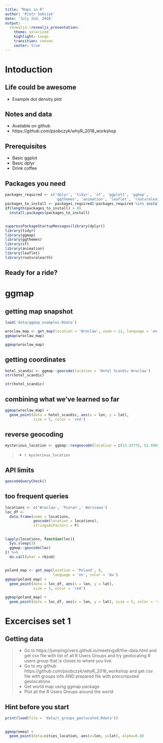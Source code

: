 ```yaml
---
title: "Maps in R"
author: 'Piotr Sobczyk'
date: 'July 2nd, 2018'
output: 
  revealjs::revealjs_presentation:
    theme: solarized
    highlight: tango
    transition: convex
    center: true
---
```

  
# Intoduction
  
## Life could be awesome
  
- Example dot density plot

## Notes and data

- Available on github
- https://github.com/psobczyk/whyR_2018_workshop

## Prerequisites

- Basic ggplot
- Basic dplyr
- Drink coffee

## Packages you need

```r
packages_required <- c('dplyr', 'tidyr', 'sf', 'ggplot2', 'ggmap',
                       'ggthemes', 'animation', 'leaflet', 'rnaturalearth')
packages_to_install <- packages_required[!packages_required %in% installed.packages()[,"Package"]]
if(length(packages_to_install) > 0)
  install.packages(packages_to_install)
```

##

```r
suppressPackageStartupMessages(library(dplyr))
library(tidyr)
library(ggmap)
library(ggthemes)
library(sf)
library(animation)
library(leaflet)
library(rnaturalearth)
```

## Ready for a ride?

# ggmap

## getting map snapshot

```r
load('data/ggmap_examples.Rdata')
```


```r
wroclaw_map <- get_map(location = 'Wroclaw', zoom = 11, language = 'en') 
ggmap(wroclaw_map)
```

```r
ggmap(wroclaw_map)
```

## getting coordinates

```r
hotel_scandic <- ggmap::geocode(location = 'Hotel Scandic Wroclaw')
str(hotel_scandic)
```
```r
str(hotel_scandic)
```

## combining what we've learned so far

```r
ggmap(wroclaw_map) +
  geom_point(data = hotel_scandic, aes(x = lon, y = lat), 
             size = 5, color = 'red')
```

## reverse geocoding

```r
mysterious_location <- ggmap::revgeocode(location = c(13.43775,	52.49651))
```

> * `r mysterious_location`

## API limits

```r
geocodeQueryCheck()
```

## too frequent queries

```r
locations <- c('Wroclaw', 'Poznan',' Warszawa')
loc_df <- 
  data.frame(name = locations, 
             geocode(location = locations),
             stringsAsFactors = F)
```

## 

```r
lapply(locations, function(loc){
  Sys.sleep(3)
  ggmap::geocode(loc)
}) %>%
  do.call(what = rbind)
```

##

```r
poland_map <- get_map(location = 'Poland', 6, 
                      language = 'en', color = 'bw') 
ggmap(poland_map) +
  geom_point(data = loc_df, aes(x = lon, y = lat), 
             size = 5, color = 'red')
```

```r
ggmap(poland_map) +
  geom_point(data = loc_df, aes(x = lon, y = lat), size = 5, color = 'red')
```


# Excercises set 1

## Getting data

> - Go to https://jumpingrivers.github.io/meetingsR/the-data.html and get csv file with list of all R Users Groups and try geolocating
R users group that is closes to where you live.
> - Go to my github https://github.com/psobczyk/whyR_2018_workshop and get csv file with groups info AND prepared file with precomputed geolocations
> - Get world map using ggmap package
> - Plot all the R Users Groups around the world

## Hint before you start

```r
print(load(file = 'data/r_groups_geolocated.Rdata'))
```

##

```r
ggmap(emea) +
  geom_point(data=cities_location, aes(x=lon, y=lat), alpha=0.8)
```


